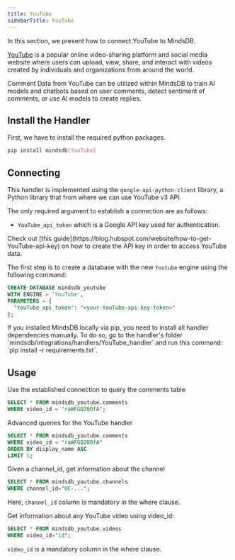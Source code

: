 ```yaml
---
title: YouTube
sidebarTitle: YouTube
---
```


In this section, we present how to connect YouTube to MindsDB.

[YouTube](https://www.youtube.com/) is a popular online video-sharing platform and social media website where users
can upload, view, share, and interact with videos created by individuals and organizations from around the world.

Comment Data from YouTube can be utilized within MindsDB to train AI models and chatbots based on user comments,
detect sentiment of comments, or use AI models to create replies.

## Install the Handler

First, we have to install the required python packages.
```bash
pip install mindsdb[YouTube]
```

## Connecting

This handler is implemented using the `google-api-python-client` library, a Python library that from where we can use YouTube v3 API.

The only required argument to establish a connection are as follows:

* `YouTube_api_token` which is a Google API key used for authentication.

<Tip>
Check out [this guide](https://blog.hubspot.com/website/how-to-get-YouTube-api-key) on how to create the API key in order to access YouTube data.
</Tip>

The first step is to create a database with the new `Youtube` engine using the following command:

```sql
CREATE DATABASE mindsdb_youtube
WITH ENGINE = 'YouTube',
PARAMETERS = {
  "YouTube_api_token": "<your-YouTube-api-key-token>"  
};
```

<Tip>
If you installed MindsDB locally via pip, you need to install all handler dependencies manually. To do so, go to the
    handler's folder `mindsdb/integrations/handlers/YouTube_handler` and run this command: `pip install -r requirements.txt`.
</Tip>

## Usage

Use the established connection to query the comments table

~~~~sql
SELECT * FROM mindsdb_youtube.comments
WHERE video_id = "raWFGQ20OfA";
~~~~

Advanced queries for the YouTube handler

~~~~sql
SELECT * FROM mindsdb_youtube.comments
WHERE video_id = "raWFGQ20OfA"
ORDER BY display_name ASC
LIMIT 5;
~~~~

Given a channel_id, get information about the channel

~~~~sql
SELECT * FROM mindsdb_youtube.channels
WHERE channel_id="UC-...";
~~~~

Here, `channel_id` column is mandatory in the where clause.

Get information about any YouTube video using video_id:

~~~~sql
SELECT * FROM mindsdb_youtube.videos
WHERE video_id="id";
~~~~

`video_id` is a mandatory column in the where clause.

